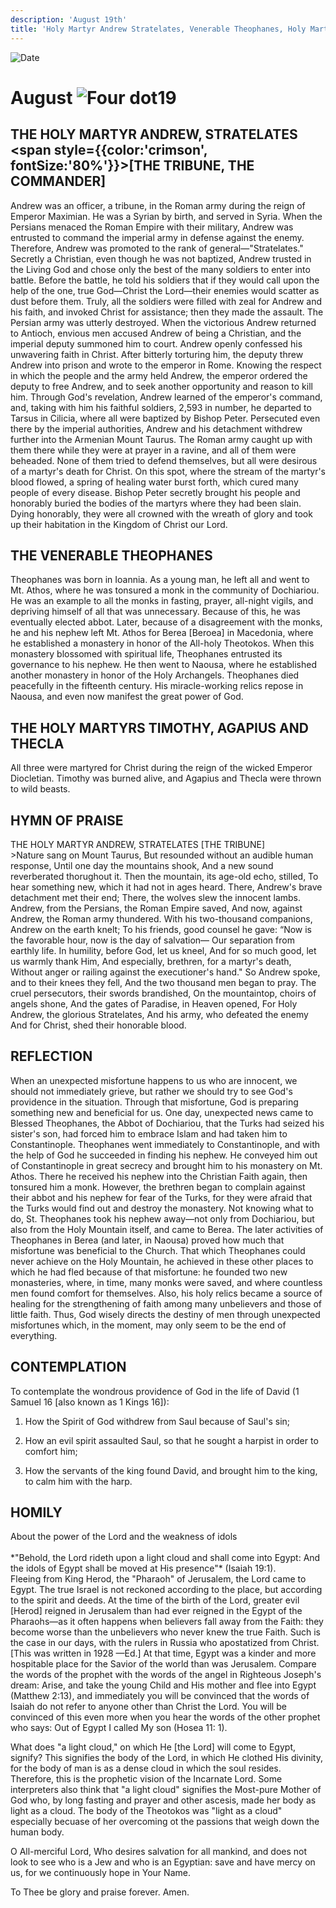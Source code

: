 ```yaml
---
description: 'August 19th'
title: 'Holy Martyr Andrew Stratelates, Venerable Theophanes, Holy Martyrs Timothy Agapius and Thecla'
---
```


<CustomPaginator />
<RunningHead />

<Image src="/title-imprint.png" height={68} width={50} alt="Date" className="title-imprint"/>

# <div id="date">August <Image className="four-dot" src="/four-dot.png" height={15} width={15} alt="Four dot" />19</div>

## THE HOLY MARTYR ANDREW, STRATELATES <br /><span style={{color:'crimson', fontSize:'80%'}}>[THE TRIBUNE, THE COMMANDER]</span>

Andrew was an officer, a tribune, in the Roman army during the reign of Emperor Maximian. He was a Syrian by birth, and served in Syria. When the Persians menaced the Roman Empire with their military, Andrew was entrusted to command the imperial army in defense against the enemy. Therefore, Andrew was promoted to the rank of general—"Stratelates." Secretly a Christian, even though he was not baptized, Andrew trusted in the Living God and chose only the best of the many soldiers to enter into battle. Before the battle, he told his soldiers that if they would call upon the help of the one, true God—Christ the Lord—their enemies would scatter as dust before them. Truly, all the soldiers were filled with zeal for Andrew and his faith, and invoked Christ for assistance; then they made the assault. The Persian army was utterly destroyed. When the victorious Andrew returned to Antioch, envious men accused Andrew of being a Christian, and the imperial deputy summoned him to court. Andrew openly confessed his unwavering faith in Christ. After bitterly torturing him, the deputy threw Andrew into prison and wrote to the emperor in Rome. Knowing the respect in which the people and the army held Andrew, the emperor ordered the deputy to free Andrew, and to seek another opportunity and reason to kill him. Through God's revelation, Andrew learned of the emperor's command, and, taking with him his faithful soldiers, 2,593 in number, he departed to Tarsus in Cilicia, where all were baptized by Bishop Peter. Persecuted even there by the imperial authorities, Andrew and his detachment withdrew further into the Armenian Mount Taurus. The Roman army caught up with them there while they were at prayer in a ravine, and all of them were beheaded. None of them tried to defend themselves, but all were desirous of a martyr's death for Christ. On this spot, where the stream of the martyr's blood flowed, a spring of healing water burst forth, which cured many people of every disease. Bishop Peter secretly brought his people and honorably buried the bodies of the martyrs where they had been slain. Dying honorably, they were all crowned with the wreath of glory and took up their habitation in the Kingdom of Christ our Lord.

## THE VENERABLE THEOPHANES

Theophanes was born in Ioannia. As a young man, he left all and went to Mt. Athos, where he was tonsured a monk in the community of Dochiariou. He was an example to all the monks in fasting, prayer, all-night vigils, and depriving himself of all that was unnecessary. Because of this, he was eventually elected abbot. Later, because of a disagreement with the monks, he and his nephew left Mt. Athos for Berea [Beroea] in Macedonia, where he established a monastery in honor of the All-holy Theotokos. When this monastery blossomed with spiritual life, Theophanes entrusted its governance to his nephew. He then went to Naousa, where he established another monastery in honor of the Holy Archangels. Theophanes died peacefully in the fifteenth century. His miracle-working relics repose in Naousa, and even now manifest the great power of God.

## THE HOLY MARTYRS TIMOTHY, AGAPIUS AND THECLA

All three were martyred for Christ during the reign of the wicked Emperor Diocletian. Timothy was burned alive, and Agapius and Thecla were thrown to wild beasts.


## HYMN OF PRAISE
<div style={{textAlign:'center', color:'crimson', fontWeight:'bold'}}>
THE HOLY MARTYR ANDREW, STRATELATES [THE TRIBUNE]
</div>
>Nature sang on Mount Taurus,  
But resounded without an audible human response,  
Until one day the mountains shook,  
And a new sound reverberated thorughout it.  
Then the mountain, its age-old echo, stilled,  
To hear something new, which it had not in ages heard.  
There, Andrew's brave detachment met their end;  
There, the wolves slew the innocent lambs.  
Andrew, from the Persians, the Roman Empire saved,  
And now, against Andrew, the Roman army thundered.  
With his two-thousand companions, Andrew on the earth knelt;  
To his friends, good counsel he gave:  
“Now is the favorable hour, now is the day of salvation—  
Our separation from earthly life.  
In humility, before God, let us kneel,  
And for so much good, let us warmly thank Him,  
And especially, brethren, for a martyr's death,  
Without anger or railing against the executioner's hand."  
So Andrew spoke, and to their knees they fell,  
And the two thousand men began to pray.  
The cruel persecutors, their swords brandished,  
On the mountaintop, choirs of angels shone,  
And the gates of Paradise, in Heaven opened,  
For Holy Andrew, the glorious Stratelates,  
And his army, who defeated the enemy  
And for Christ, shed their honorable blood.  


## REFLECTION

When an unexpected misfortune happens to us who are innocent, we should not immediately grieve, but rather we should try to see God's providence in the situation. Through that misfortune, God is preparing something new and beneficial for us. One day, unexpected news came to Blessed Theophanes, the Abbot of Dochiariou, that the Turks had seized his sister's son, had forced him to embrace Islam and had taken him to Constantinople. Theophanes went immediately to Constantinople, and with the help of God he succeeded in finding his nephew. He conveyed him out of Constantinople in great secrecy and brought him to his monastery on Mt. Athos. There he received his nephew into the Christian Faith again, then tonsured him a monk. However, the brethren began to complain against their abbot and his nephew for fear of the Turks, for they were afraid that the Turks would find out and destroy the monastery. Not knowing what to do, St. Theophanes took his nephew away—not only from Dochiariou, but also from the Holy Mountain itself, and came to Berea. The later activities of Theophanes in Berea (and later, in Naousa) proved how much that misfortune was beneficial to the Church. That which Theophanes could never achieve on the Holy Mountain, he achieved in these other places to which he had fled because of that misfortune: he founded two new monasteries, where, in time, many monks were saved, and where countless men found comfort for themselves. Also, his holy relics became a source of healing for the strengthening of faith among many unbelievers and those of little faith. Thus, God wisely directs the destiny of men through unexpected misfortunes which, in the moment, may only seem to be the end of everything.


## CONTEMPLATION

To contemplate the wondrous providence of God in the life of David (1 Samuel 16 [also known as 1 Kings 16]):

1. How the Spirit of God withdrew from Saul because of Saul's sin;

2. How an evil spirit assaulted Saul, so that he sought a harpist in order to comfort him;

3. How the servants of the king found David, and brought him to the king, to calm him with the harp.

## HOMILY
<div style={{textAlign:'center', color:'crimson', fontWeight:'bold'}}>
About the power of the Lord and the weakness of idols
</div>
<br />
<div style={{textAlign:'right'}}>
*"Behold, the Lord rideth upon a light cloud and shall come into Egypt: And the idols of Egypt shall be moved at His presence"* (Isaiah 19:1).
</div>
Fleeing from King Herod, the "Pharaoh" of Jerusalem, the Lord came to Egypt. The true Israel is not reckoned according to the place, but according to the spirit and deeds. At the time of the birth of the Lord, greater evil [Herod] reigned in Jerusalem than had ever reigned in the Egypt of the Pharaohs—as it often happens when believers fall away from the Faith: they become worse than the unbelievers who never knew the true Faith. Such is the case in our days, with the rulers in Russia who apostatized from Christ. [This was written in 1928 —Ed.] At that time, Egypt was a kinder and more hospitable place for the Savior of the world than was Jerusalem. Compare the words of the prophet with the words of the angel in Righteous Joseph's dream: Arise, and take the young Child and His mother and flee into Egypt (Matthew 2:13), and immediately you will be convinced that the words of Isaiah do not refer to anyone other than Christ the Lord. You will be convinced of this even more when you hear the words of the other prophet who says: Out of Egypt I called My son (Hosea 11: 1).

What does "a light cloud," on which He [the Lord] will come to Egypt, signify? This signifies the body of the Lord, in which He clothed His divinity, for the body of man is as a dense cloud in which the soul resides. Therefore, this is the prophetic vision of the Incarnate Lord. Some interpreters also think that "a light cloud" signifies the Most-pure Mother of God who, by long fasting and prayer and other ascesis, made her body as light as a cloud. The body of the Theotokos was "light as a cloud" especially becuase of her overcoming ot the passions that weigh down the human body.

O All-merciful Lord, Who desires salvation for all mankind, and does not look to see who is a Jew and who is an Egyptian: save and have mercy on us, for we continuously hope in Your Name.

To Thee be glory and praise forever. Amen.

